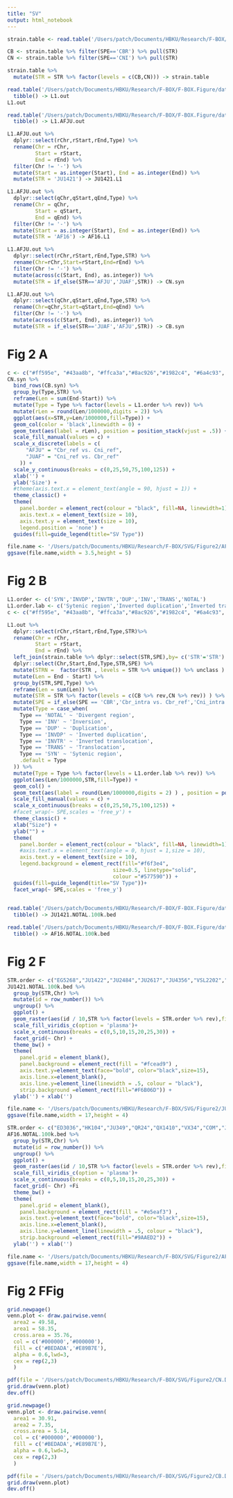 ```yaml
---
title: "SV"
output: html_notebook
---
```




```r
strain.table <- read.table('/Users/patch/Documents/HBKU/Research/F-BOX/F-BOX.Figure/data/strain.txt',header = T) %>% tibble()

CB <- strain.table %>% filter(SPE=='CBR') %>% pull(STR)
CN <- strain.table %>% filter(SPE=='CNI') %>% pull(STR)

strain.table %>%
  mutate(STR = STR %>% factor(levels = c(CB,CN))) -> strain.table
```


```r
read.table('/Users/patch/Documents/HBKU/Research/F-BOX/F-BOX.Figure/data/SV/L1.out',col.names = c('rChr','rStart','rEnd','R','Q','qChr','qStart','qEnd','ID','pID','Type','Copy','STR')) %>%
  tibble() -> L1.out
L1.out

read.table('/Users/patch/Documents/HBKU/Research/F-BOX/F-BOX.Figure/data/SV/L1.AFJU.out',col.names = c('rChr','rStart','rEnd','R','Q','qChr','qStart','qEnd','ID','pID','Type','Copy','STR')) %>%
  tibble() -> L1.AFJU.out

L1.AFJU.out %>%
  dplyr::select(rChr,rStart,rEnd,Type) %>%
  rename(Chr = rChr,
         Start = rStart,
         End = rEnd) %>%
  filter(Chr != '-') %>%
  mutate(Start = as.integer(Start), End = as.integer(End)) %>%
  mutate(STR = 'JU1421') -> JU1421.L1

L1.AFJU.out %>%
  dplyr::select(qChr,qStart,qEnd,Type) %>%
  rename(Chr = qChr,
         Start = qStart,
         End = qEnd) %>%
  filter(Chr != '-') %>%
  mutate(Start = as.integer(Start), End = as.integer(End)) %>%
  mutate(STR = 'AF16') -> AF16.L1
```


```r
L1.AFJU.out %>%
  dplyr::select(rChr,rStart,rEnd,Type,STR) %>%
  rename(Chr=rChr,Start=rStart,End=rEnd) %>%
  filter(Chr != '-') %>%
  mutate(across(c(Start, End), as.integer)) %>%
  mutate(STR = if_else(STR=='AFJU','JUAF',STR)) -> CN.syn

L1.AFJU.out %>%
  dplyr::select(qChr,qStart,qEnd,Type,STR) %>%
  rename(Chr=qChr,Start=qStart,End=qEnd) %>%
  filter(Chr != '-') %>%
  mutate(across(c(Start, End), as.integer)) %>%
  mutate(STR = if_else(STR=='JUAF','AFJU',STR)) -> CB.syn
```


# Fig 2 A
```r
c <- c("#ff595e", "#43aa8b", "#ffca3a","#8ac926","#1982c4", "#6a4c93", "lightgrey")
CN.syn %>%
  bind_rows(CB.syn) %>%
  group_by(Type,STR) %>%
  reframe(Len = sum(End-Start)) %>%
  mutate(Type = Type %>% factor(levels = L1.order %>% rev)) %>%
  mutate(rLen = round(Len/1000000,digits = 2)) %>%
  ggplot(aes(x=STR,y=Len/1000000,fill=Type)) +
  geom_col(color = 'black',linewidth = 0) +
  geom_text(aes(label = rLen), position = position_stack(vjust = .5)) +
  scale_fill_manual(values = c) +
  scale_x_discrete(labels = c(
      "AFJU" = "Cbr_ref vs. Cni_ref",
      "JUAF" = "Cni_ref vs. Cbr_ref"
    )) +
  scale_y_continuous(breaks = c(0,25,50,75,100,125)) +
  xlab('') +
  ylab('Size') +
  #theme(axis.text.x = element_text(angle = 90, hjust = 1)) +
  theme_classic() +
  theme(
    panel.border = element_rect(colour = "black", fill=NA, linewidth=1),
    axis.text.x = element_text(size = 10),
    axis.text.y = element_text(size = 10),
    legend.position = 'none') +
  guides(fill=guide_legend(title="SV Type")) 
```

```r
file.name <- '/Users/patch/Documents/HBKU/Research/F-BOX/SVG/Figure2/AFJUSV.pdf'
ggsave(file.name,width = 3.5,height = 5)
```


# Fig 2 B
```r

L1.order <- c('SYN','INVDP','INVTR','DUP','INV','TRANS','NOTAL')
L1.order.lab <- c('Sytenic region','Inverted duplication','Inverted translocation','Duplication','Inversion','Translocation','Divergent region')
c <- c("#ff595e", "#43aa8b", "#ffca3a","#8ac926","#1982c4", "#6a4c93", "lightgrey")

L1.out %>%
  dplyr::select(rChr,rStart,rEnd,Type,STR)%>%
  rename(Chr = rChr,
         Start = rStart,
         End = rEnd) %>%
  left_join(strain.table %>% dplyr::select(STR,SPE),by= c('STR'='STR') ) %>%
  dplyr::select(Chr,Start,End,Type,STR,SPE) %>%
  mutate(STRN =  factor(STR , levels = STR %>% unique()) %>% unclass ) %>%
  mutate(Len = End - Start) %>%
  group_by(STR,SPE,Type) %>%
  reframe(Len = sum(Len)) %>%
  mutate(STR = STR %>% factor(levels = c(CB %>% rev,CN %>% rev)) ) %>%
  mutate(SPE = if_else(SPE == 'CBR','Cbr_intra vs. Cbr_ref','Cni_intra vs. Cni_ref')) %>%
  mutate(Type = case_when(
    Type == 'NOTAL' ~ 'Divergent region',
    Type == 'INV' ~ 'Inversion',
    Type == 'DUP' ~ 'Duplication',
    Type == 'INVDP' ~ 'Inverted duplication',
    Type == 'INVTR' ~ 'Inverted translocation',
    Type == 'TRANS' ~ 'Translocation',
    Type == 'SYN' ~ 'Sytenic region',
    .default = Type
  )) %>%
  mutate(Type = Type %>% factor(levels = L1.order.lab %>% rev)) %>%
  ggplot(aes(Len/1000000,STR,fill=Type)) +
  geom_col() +
  geom_text(aes(label = round(Len/1000000,digits = 2) ) , position = position_stack(vjust = 0.5)) +
  scale_fill_manual(values = c) +
  scale_x_continuous(breaks = c(0,25,50,75,100,125)) +
  #facet_wrap(~ SPE,scales = 'free_y') +
  theme_classic() +
  xlab("Size") +
  ylab("") +
  theme(
    panel.border = element_rect(colour = "black", fill=NA, linewidth=1),
    #axis.text.x = element_text(angle = 0, hjust = 1,size = 10),
    axis.text.y = element_text(size = 10),
    legend.background = element_rect(fill="#f6f3e4",
                                  size=0.5, linetype="solid", 
                                  colour ="#577590")) +
  guides(fill=guide_legend(title="SV Type"))+
  facet_wrap(~ SPE,scales = 'free_y')
  
```






```r
read.table('/Users/patch/Documents/HBKU/Research/F-BOX/F-BOX.Figure/data/JU1421.NOTAL.100k.bed',col.names = c('Chr','Start','End','NOTALC','Len',"bin",'Cov','STR')) %>%
  tibble() -> JU1421.NOTAL.100k.bed

read.table('/Users/patch/Documents/HBKU/Research/F-BOX/F-BOX.Figure/data/AF16.NOTAL.100k.bed',col.names = c('Chr','Start','End','NOTALC','Len',"bin",'Cov','STR')) %>%
  tibble() -> AF16.NOTAL.100k.bed
```


# Fig 2 F
```r
STR.order <- c("EG5268","JU1422","JU2484","JU2617","JU4356","VSL2202","YR106","ZF1220","COM","AF16" )
JU1421.NOTAL.100k.bed %>%
  group_by(STR,Chr) %>%
  mutate(id = row_number()) %>%
  ungroup() %>%
  ggplot() +
  geom_raster(aes(id / 10,STR %>% factor(levels = STR.order %>% rev),fill = Cov)) +
  scale_fill_viridis_c(option = 'plasma')+
  scale_x_continuous(breaks = c(0,5,10,15,20,25,30)) +
  facet_grid(~ Chr) +
  theme_bw() +
  theme(
    panel.grid = element_blank(),
    panel.background = element_rect(fill = "#fcead9") , 
    axis.text.y=element_text(face="bold", color="black",size=15),
    axis.line.x=element_blank(),
    axis.line.y=element_line(linewidth = .5, colour = "black"),
    strip.background =element_rect(fill="#F6B06D")) +
  ylab('') + xlab('')

```

```r
file.name <- '/Users/patch/Documents/HBKU/Research/F-BOX/SVG/Figure2/JU.SubS.Div.pdf'
ggsave(file.name,width = 17,height = 4)
```


```r
STR.order <- c("ED3036","HK104","JU349","QR24","QX1410","VX34","COM","JU1421")
AF16.NOTAL.100k.bed %>%
  group_by(STR,Chr) %>%
  mutate(id = row_number()) %>%
  ungroup() %>%
  ggplot() +
  geom_raster(aes(id / 10,STR %>% factor(levels = STR.order %>% rev),fill = Cov)) +
  scale_fill_viridis_c(option = 'plasma')+
  scale_x_continuous(breaks = c(0,5,10,15,20,25,30)) +
  facet_grid(~ Chr) +Fi
  theme_bw() +
  theme(
    panel.grid = element_blank(),
    panel.background = element_rect(fill = "#e5eaf3") , 
    axis.text.y=element_text(face="bold", color="black",size=15),
    axis.line.x=element_blank(),
    axis.line.y=element_line(linewidth = .5, colour = "black"),
    strip.background =element_rect(fill="#9AAED2")) +
  ylab('') + xlab('')
```


```r
file.name <- '/Users/patch/Documents/HBKU/Research/F-BOX/SVG/Figure2/AF.SubS.Div.pdf'
ggsave(file.name,width = 17,height = 4)
```


# Fig 2 FFig
```r
grid.newpage()
venn.plot <- draw.pairwise.venn(
  area2 = 49.58,
  area1 = 58.35,
  cross.area = 35.76,
  col = c('#000000','#000000'), 
  fill = c('#BEDADA','#E89B7E'),
  alpha = 0.6,lwd=3,
  cex = rep(2,3)
  )

pdf(file = '/Users/patch/Documents/HBKU/Research/F-BOX/SVG/Figure2/CN.DivIntersect.pdf',width = 5,height = 5)
grid.draw(venn.plot)
dev.off()
```


```r
grid.newpage()
venn.plot <- draw.pairwise.venn(
  area1 = 30.91,
  area2 = 7.35,
  cross.area = 5.14,
  col = c('#000000','#000000'), 
  fill = c('#BEDADA','#E89B7E'),
  alpha = 0.6,lwd=3,
  cex = rep(2,3)
  )

pdf(file = '/Users/patch/Documents/HBKU/Research/F-BOX/SVG/Figure2/CB.DivIntersect.pdf',width = 5,height = 5)
grid.draw(venn.plot)
dev.off()
```




